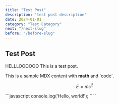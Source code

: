 ```yaml
---
title: "Test Post"
description: 'test post description'
date: 2024-01-01
category: "Test Category"
next: "/next-slug"  
before: "/before-slug"  
---
```


## Test Post

HELLLOOOOOO This is a test post.

This is a sample MDX content with **math** and \`code\`.

$$
E = mc^2
$$

\`\`\`javascript
console.log('Hello, world!');
\`\`\`
`
